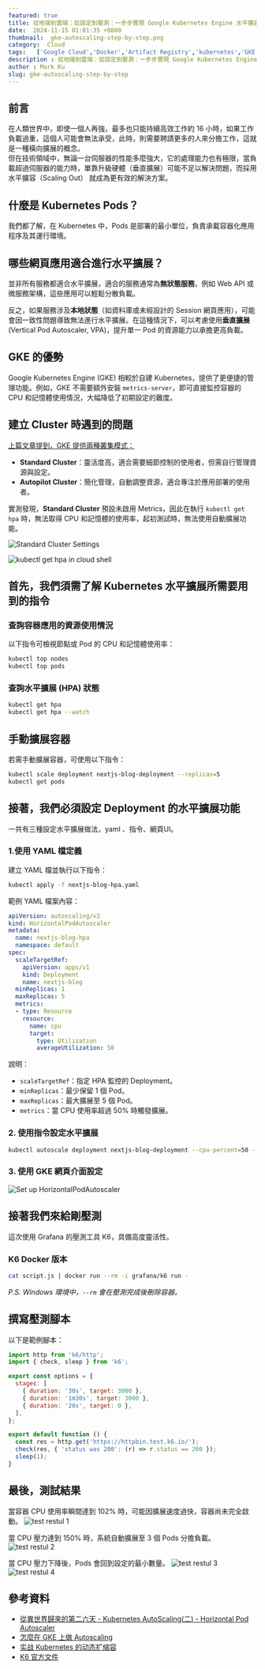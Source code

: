 ```yaml
---
featured: true
title: 從地端到雲端：從設定到壓測：一步步實現 Google Kubernetes Engine 水平擴容及縮容
date:  2024-11-15 01:01:35 +0800
thumbnail:  gke-autoscaling-step-by-step.png
category:  Cloud  
tags:   ['Google Cloud','Docker','Artifact Registry','kubernetes','GKE','google kubernetes engine']
description : 從地端到雲端：從設定到壓測：一步步實現 Google Kubernetes Engine 水平擴容及縮容
author : Mark Ku
slug: gke-autoscaling-step-by-step
---
```


## 前言
在人類世界中，即使一個人再強，最多也只能持續高效工作約 16 小時，如果工作負載過重，這個人可能會無法承受，此時，則需要聘請更多的人來分擔工作，這就是一種橫向擴展的概念。  
但在技術領域中，無論一台伺服器的性能多麼強大，它的處理能力也有極限，當負載超過伺服器的能力時，單靠升級硬體（垂直擴展）可能不足以解決問題，而採用水平擴容（Scaling Out） 就成為更有效的解決方案。

## 什麼是 Kubernetes Pods？
我們都了解，在 Kubernetes 中，Pods 是部署的最小單位，負責承載容器化應用程序及其運行環境。

## 哪些網頁應用適合進行水平擴展？
並非所有服務都適合水平擴展，適合的服務通常為**無狀態服務**，例如 Web API 或微服務架構，這些應用可以輕鬆分散負載。

反之，如果服務涉及**本地狀態**（如資料庫或未經設計的 Session 網頁應用），可能會因一致性問題導致無法進行水平擴展。在這種情況下，可以考慮使用**垂直擴展** (Vertical Pod Autoscaler, VPA)，提升單一 Pod 的資源能力以承擔更高負載。

## GKE 的優勢
Google Kubernetes Engine (GKE) 相較於自建 Kubernetes，提供了更便捷的管理功能。例如，GKE 不需要額外安裝 `metrics-server`，即可直接監控容器的 CPU 和記憶體使用情況，大幅降低了初期設定的難度。

## 建立 Cluster 時遇到的問題
[上篇文章提到，GKE 提供兩種叢集模式：](https://blog.markkulab.net/deploy-nextjs-app-to-google-kubernetes-service/)
- **Standard Cluster**：靈活度高，適合需要細節控制的使用者，但需自行管理資源與設定。
- **Autopilot Cluster**：簡化管理，自動調整資源，適合專注於應用部署的使用者。

實測發現，**Standard Cluster** 預設未啟用 Metrics，因此在執行 `kubectl get hpa` 時，無法取得 CPU 和記憶體的使用率，起初測試時，無法使用自動擴展功能。

![Standard Cluster Settings](standard-cluster-settings.png)

![kubectl get hpa in cloud shell](cannot-get-cpu-usage-rate.png)

## 首先，我們須需了解 Kubernetes 水平擴展所需要用到的指令
### 查詢容器應用的資源使用情況
以下指令可檢視節點或 Pod 的 CPU 和記憶體使用率：
```bash
kubectl top nodes
kubectl top pods
```

### 查詢水平擴展 (HPA) 狀態
```bash
kubectl get hpa
kubectl get hpa --watch
```

## 手動擴展容器
若需手動擴展容器，可使用以下指令：
```bash
kubectl scale deployment nextjs-blog-deployment --replicas=5
kubectl get pods
```

## 接著，我們必須設定 Deployment 的水平擴展功能
一共有三種設定水平擴展做法，yaml 、指令、網頁UI。

### 1.使用 YAML 檔定義
建立 YAML 檔並執行以下指令：
```bash
kubectl apply -f nextjs-blog-hpa.yaml
```

範例 YAML 檔案內容：
```yaml
apiVersion: autoscaling/v2
kind: HorizontalPodAutoscaler
metadata:
  name: nextjs-blog-hpa
  namespace: default
spec:
  scaleTargetRef:
    apiVersion: apps/v1
    kind: Deployment
    name: nextjs-blog
  minReplicas: 1
  maxReplicas: 5
  metrics:
  - type: Resource
    resource:
      name: cpu
      target:
        type: Utilization
        averageUtilization: 50
```

說明：
- `scaleTargetRef`：指定 HPA 監控的 Deployment。
- `minReplicas`：最少保留 1 個 Pod。
- `maxReplicas`：最大擴展至 5 個 Pod。
- `metrics`：當 CPU 使用率超過 50% 時觸發擴展。

### 2. 使用指令設定水平擴展
```bash
kubectl autoscale deployment nextjs-blog-deployment --cpu-percent=50 --min=1 --max=5
```
### 3. 使用 GKE 網頁介面設定
![Set up HorizontalPodAutoscaler](configre-horizontaal-pod-autoscaler.png)

## 接著我們來給剛壓測
這次使用 Grafana 的壓測工具 K6，具備高度靈活性。

### K6 Docker 版本
```bash
cat script.js | docker run --rm -i grafana/k6 run -
```
*P.S. Windows 環境中，`--rm` 會在壓測完成後刪除容器。*

## 撰寫壓測腳本
以下是範例腳本：
```javascript
import http from 'k6/http';
import { check, sleep } from 'k6';

export const options = {
  stages: [
    { duration: '30s', target: 3000 },
    { duration: '1m30s', target: 3000 },
    { duration: '20s', target: 0 },
  ],
};

export default function () {
  const res = http.get('https://httpbin.test.k6.io/');
  check(res, { 'status was 200': (r) => r.status == 200 });
  sleep(1);
}
```

## 最後，測試結果
當容器 CPU 使用率瞬間達到 102% 時，可能因擴展速度過快，容器尚未完全啟動。
![test restul 1](test-result-1.png) 

當 CPU 壓力達到 150% 時，系統自動擴展至 3 個 Pods 分擔負載。
![test restul 2](test-result-2.png) 

當 CPU 壓力下降後，Pods 會回到設定的最小數量。
![test restul 3](test-result-3.png)
![test restul 4](test-result-4.png)

## 參考資料
- [從異世界歸來的第二六天 - Kubernetes AutoScaling(二) - Horizontal Pod Autoscaler](https://ithelp.ithome.com.tw/articles/10298858)
- [怎麼在 GKE 上做 Autoscaling](https://youtu.be/jP4cg7itW6E?si=h4TDRqLSWULgzIw9)
- [实战 Kubernetes 的动态扩缩容](https://www.aneasystone.com/archives/2022/11/kubernetes-auto-scaling.html)
- [K6 官方文件](https://grafana.com/docs/k6/latest/get-started/running-k6/) 

